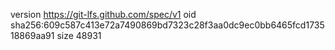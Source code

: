 version https://git-lfs.github.com/spec/v1
oid sha256:609c587c413e72a7490869bd7323c28f3aa0dc9ec0bb6465fcd173518869aa91
size 48931
